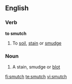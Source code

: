 ==English==

===Verb===
'''to smutch'''

# To [[soil]], [[stain]] or [[smudge]]

===Noun===
{{en-noun|es}}

# A stain, smudge or [[blot]]

[[fi:smutch]]
[[te:smutch]]
[[vi:smutch]]